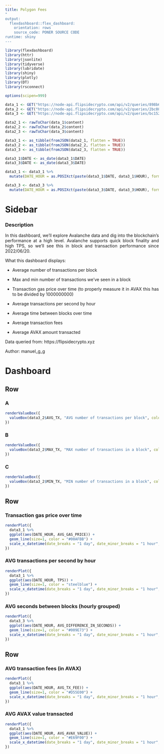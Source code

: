 ```yaml
---
title: Polygon Fees
"
output: 
  flexdashboard::flex_dashboard:
    orientation: rows
    source_code: PONER SOURCE CODE
runtime: shiny
---
```

<style>
body {
text-align: justify}
</style>

```r
library(flexdashboard)
library(httr)
library(jsonlite)
library(tidyverse)
library(lubridate)
library(shiny)
library(plotly)
library(DT)
library(rsconnect)
```

```r
options(scipen=999)

data_1 <- GET("https://node-api.flipsidecrypto.com/api/v2/queries/898b643f-c654-4e0c-8007-2a07aaadc4de/data/latest")
data_2 <- GET("https://node-api.flipsidecrypto.com/api/v2/queries/2bc0867d-d760-49d6-8c35-b5f4fd2c6dd4/data/latest")
data_3 <- GET("https://node-api.flipsidecrypto.com/api/v2/queries/bc15220d-d653-4025-8003-c98dd281f111/data/latest")

data2_1 <- rawToChar(data_1$content)
data2_2 <- rawToChar(data_2$content)
data2_3 <- rawToChar(data_3$content)

data3_1 <- as_tibble(fromJSON(data2_1, flatten = TRUE))
data3_2 <- as_tibble(fromJSON(data2_2, flatten = TRUE))
data3_3 <- as_tibble(fromJSON(data2_3, flatten = TRUE))

data3_1$DATE <- as_date(data3_1$DATE)
data3_3$DATE <- as_date(data3_3$DATE)

data3_1 <- data3_1 %>% 
  mutate(DATE_HOUR = as.POSIXct(paste(data3_1$DATE, data3_1$HOUR), format="%Y-%m-%d %H"))

data3_3 <- data3_3 %>% 
  mutate(DATE_HOUR = as.POSIXct(paste(data3_3$DATE, data3_3$HOUR), format="%Y-%m-%d %H"))

```


Sidebar {.sidebar}
=======================================================================

### Description

In this dashboard, we'll explore Avalanche data and dig into the blockchain's performance at a high level. Avalanche supports quick block finality and high TPS, so we'll see this in block and transaction performance since 2022/06/20.

What this dashboard displays:

* Average number of transactions per block

* Max and min number of transactions we've seen in a block

* Transaction gas price over time (to properly measure it in AVAX this has to be divided by 1000000000)

* Average transactions per second by hour

* Average time between blocks over time

* Average transaction fees

* Average AVAX amount transacted

Data queried from:
https://flipsidecrypto.xyz

Author: manuel_g_g


Dashboard
=======================================================================

Row
-----------------------------------------------------------------------

### A {.value-box}

```r
renderValueBox({
  valueBox(data3_2$AVG_TX, "AVG number of transactions per block", color = "blue")
})
```

### B {.value-box}

```r
renderValueBox({
  valueBox(data3_2$MAX_TX, "MAX number of transactions in a block", color = "navy")
})
```

### C {.value-box}

```r
renderValueBox({
  valueBox(data3_2$MIN_TX, "MIN number of transactions in a block", color = "teal")
})
```

Row
-----------------------------------------------------------------------

### Transaction gas price over time

```r
renderPlot({
  data3_1 %>% 
  ggplot(aes(DATE_HOUR, AVG_GAS_PRICE)) +
  geom_line(size=1, color = "#00AFBB") +
  scale_x_datetime(date_breaks = "1 day", date_minor_breaks = "1 hour", date_labels = "%d-%b")
})
```

### AVG transactions per second by hour

```r
renderPlot({
  data3_1 %>% 
  ggplot(aes(DATE_HOUR, TPS)) +
  geom_line(size=1, color = "steelblue") +
  scale_x_datetime(date_breaks = "1 day", date_minor_breaks = "1 hour", date_labels = "%d-%b")
})
```



### AVG seconds between blocks (hourly grouped) 

```r
renderPlot({
  data3_3 %>% 
  ggplot(aes(DATE_HOUR, AVG_DIFFERENCE_IN_SECONDS)) +
  geom_line(size=1, color = "#009E73") +
  scale_x_datetime(date_breaks = "1 day", date_minor_breaks = "1 hour", date_labels = "%d-%b")
})
```

Row
-----------------------------------------------------------------------

### AVG transaction fees (in AVAX)

```r
renderPlot({
  data3_1 %>% 
  ggplot(aes(DATE_HOUR, AVG_TX_FEE)) +
  geom_line(size=1, color = "#D55E00") +
  scale_x_datetime(date_breaks = "1 day", date_minor_breaks = "1 hour", date_labels = "%d-%b")
})
```



### AVG AVAX value transacted

```r
renderPlot({
  data3_1 %>% 
  ggplot(aes(DATE_HOUR, AVG_AVAX_VALUE)) +
  geom_line(size=1, color = "#E69F00") +
  scale_x_datetime(date_breaks = "1 day", date_minor_breaks = "1 hour", date_labels = "%d-%b")
})
```




